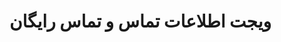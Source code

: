 
<Meta title="RahsazStore/CallWidget/Docs" />

<div className="sb-container">
  <div className="sb-section-title">
   <h1>ویجت اطلاعات تماس و تماس رایگان</h1>
  </div>
</div>

<style>
  {`
    .sb-container {
      margin-bottom: 48px;
    }
    .sb-section-title {
      margin-bottom: 32px;
    }
  `}
</style>

